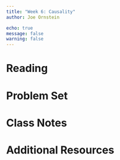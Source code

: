 ```yaml
---
title: "Week 6: Causality"
author: Joe Ornstein

echo: true
message: false
warning: false
---
```


# Reading

# Problem Set

# Class Notes

# Additional Resources
